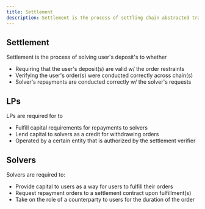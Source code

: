 ```yaml
---
title: Settlement
description: Settlement is the process of settling chain abstracted transactions.
---
```


## Settlement

Settlement is the process of solving user's deposit's to whether

- Requiring that the user's deposit(s) are valid w/ the order restraints
- Verifying the user's order(s) were conducted correctly across chain(s)
- Solver's repayments are conducted correctly w/ the solver's requests

## LPs

LPs are required for to

- Fulfill capital requirements for repayments to solvers
- Lend capital to solvers as a credit for withdrawing orders
- Operated by a certain entity that is authorized by the settlement verifier

## Solvers

Solvers are required to:

- Provide capital to users as a way for users to fulfill their orders
- Request repayment orders to a settlement contract upon fulfillment(s)
- Take on the role of a counterparty to users for the duration of the order
